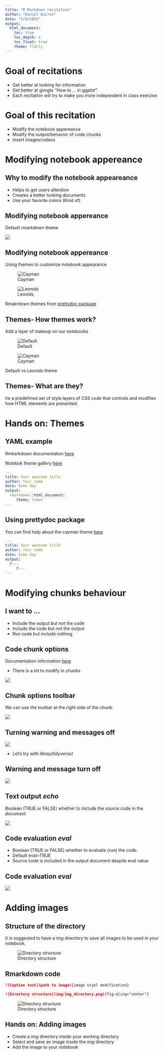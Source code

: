 ```yaml
---
title: "R Markdown recitation"
author: "Daniel Quiroz"
date: "5/9/2022"
output:
  html_document:
    toc: true
    toc_depth: 4
    toc_float: true
    theme: flatly
---
```


# Goal of recitations

- Get better at looking for information
- Get better at google *"How to ... in ggplot"*
- Each recitation will try to make you more independent in class exercise


# Goal of this recitation

- Modify the notebook appereance
- Modify the output/behavior of code chunks
- Insert images/videos

# Modifying notebook appereance

## Why to modify the notebook appeareance

- Helps to get users attention
- Creates a better looking documents
- Use your favorite colors (Kind of)


## Modifying notebook appereance

Default rmarkdown theme

![](./img/default_rmd.png){fig-align="center"}


## Modifying notebook appereance

Using themes to customize notebook appearance


::: {#fig-themes layout-ncol=2}

![Cayman](./img/cayman.png)

![Leonids](./img/leonids.png)

Rmakrdown themes from [prettydoc package](https://prettydoc.statr.me/themes.html)

:::


## Themes- How themes work?

Add a layer of makeup on our notebooks



::: {#fig-themes layout-ncol=2}

![Default](./img/default_rmd.png)

![Cayman](./img/cayman.png)

Default vs Leonids theme

:::



## Themes- What are they?

Ire a predefined set of style layers of *CSS code* that controls and modifies
how HTML elements are presented. 

# Hands on: Themes


## YAML example

Rmkarkdown documentation [here](https://bookdown.org/yihui/rmarkdown/html-document.html#appearance_and_style)

Notebok theme gallery [here](https://www.datadreaming.org/post/r-markdown-theme-gallery/)

::: {.fragment}
```yaml
---
title: Your awesome title
author: Your name
date: Some day
output:
  rmarkdown::html_document:
     theme: lumen
---
```
:::

## Using prettydoc package

You can find help about the cayman theme 
[here](https://cran.r-project.org/web/packages/prettydoc/vignettes/cayman.html)



```yaml
---
title: Your awesome title
author: Your name
date: Some day
output:
  ?---
     ?---
---
```

# Modifying chunks behaviour

## I want to ...

- Include  the output but not the code
- Include the code but not the output
- Run code but include nothing

## Code chunk options

Documentation information [here](https://yihui.org/knitr/options/#code-evaluation)

- There is a lot to modify in chunks

![](./img/chunk_options.png){fig-aling="center"}

## Chunk options toolbar

We can use the toolbar at the right side of the chunk.

![](./img/chunks_default.png)



## Turning warning and messages off

![](./img/chunk_warnings.png)


- Let's try with *libray(tidyverse)*

## Warning and message turn off

![](./img/chunk_tidyverse.png){fig-aling="center"}


## Text output *echo*

Boolean (TRUE or FALSE) whether to include the source code in the document

![](./img/chunk_echo.png){fig-aling="center"}

## Code evaluation *eval* {.small}

- Boolean (TRUE or FALSE) whether to evaluate (run) the code.
- Default eval=TRUE
- Source code is included in the output document despite eval value

## Code evaluation *eval* {.small}

![](./img/chunk_eval.png){fig-aling="center"}

# Adding images


## Structure of the directory

It is suggested to have a *img* directory to save all images to
be used in your notebook.


![Directory structure](./img/img_directory.png){fig-aling="center"}


## Rmarkdown code

```markdown
![Caption text](path to image){image styel modification}
```

:::{.fragment}
```markdown
![Directory structure](img/img_directory.png){fig-aling="center"}
```
:::{.fragment}
![Directory structure](img/img_directory.png){fig-aling="center"}
:::
:::

## Hands on: Adding images 

- Create a *img* directory inside your working directory
- Select and save an image inside the *img* directory
- Add the image to your notebook

